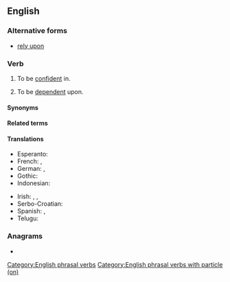 ==English==

===Alternative forms===
* [[rely upon]]

===Verb===
{{en-verb|*}}

# To be [[confident]] in.
#: {{ux|en|I know I can '''rely on''' you.}}
# To be [[dependent]] upon.
#: {{ux|en|The city '''relies on''' the subway system.}}

====Synonyms====
{{col4|en
|bank on
|count on
|[[depend]] (on)
|hang one's hat on
|lean on
}}

====Related terms====
{{col4|en
|reliable
|reliance
|reliant
}}

====Translations====
{{trans-top-see|to be confident in|rely}}
* Esperanto: {{t+|eo|fidi}}
* French: {{t|fr|se [[fier]] à}}, {{t+|fr|compter sur}}
* German: {{t|de|sich [[verlassen]] auf}}, {{t+|de|zählen auf}}
* Gothic: {{t|got|𐍄𐍂𐌰𐌿𐌰𐌽}}
* Indonesian: {{t+|id|mengandalkan}}
{{trans-mid}}
* Irish: {{t|ga|[[dóchas]] a bheith agat as}}, {{t|ga|[[iontaoibh]] a bheith agat as}}, {{t|ga|téigh i muinín}}
* Serbo-Croatian: {{t|sh|[[osloniti]] se na}}
* Spanish: {{t|es|[[atenerse]] a}}, {{t|es|[[confiar]] en}}
* Telugu: {{t+|te|విశ్వసించు|sc=Telu}}
{{trans-bottom}}

{{trans-see|dependent}}

===Anagrams===
* {{anagrams|en|a=elnory|neroly|onlyer}}

[[Category:English phrasal verbs]]
[[Category:English phrasal verbs with particle (on)]]